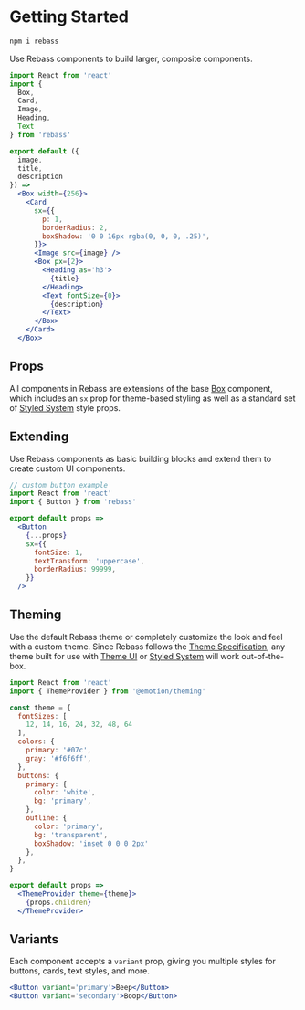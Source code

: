 

# Getting Started

```sh
npm i rebass
```

Use Rebass components to build larger, composite components.

```jsx
import React from 'react'
import {
  Box,
  Card,
  Image,
  Heading,
  Text
} from 'rebass'

export default ({
  image,
  title,
  description
}) =>
  <Box width={256}>
    <Card
      sx={{
        p: 1,
        borderRadius: 2,
        boxShadow: '0 0 16px rgba(0, 0, 0, .25)',
      }}>
      <Image src={image} />
      <Box px={2}>
        <Heading as='h3'>
          {title}
        </Heading>
        <Text fontSize={0}>
          {description}
        </Text>
      </Box>
    </Card>
  </Box>
```

## Props

All components in Rebass are extensions of the base [Box](/box) component, which includes an `sx` prop for theme-based styling as well as a standard set of [Styled System][] style props.

## Extending

Use Rebass components as basic building blocks and extend them to create custom UI components.

```jsx
// custom button example
import React from 'react'
import { Button } from 'rebass'

export default props =>
  <Button
    {...props}
    sx={{
      fontSize: 1,
      textTransform: 'uppercase',
      borderRadius: 99999,
    }}
  />
```

## Theming

Use the default Rebass theme or completely customize the look and feel with a custom theme.
Since Rebass follows the [Theme Specification][], any theme built for use with [Theme UI][] or [Styled System][] will work out-of-the-box.

```jsx
import React from 'react'
import { ThemeProvider } from '@emotion/theming'

const theme = {
  fontSizes: [
    12, 14, 16, 24, 32, 48, 64
  ],
  colors: {
    primary: '#07c',
    gray: '#f6f6ff',
  },
  buttons: {
    primary: {
      color: 'white',
      bg: 'primary',
    },
    outline: {
      color: 'primary',
      bg: 'transparent',
      boxShadow: 'inset 0 0 0 2px'
    },
  },
}

export default props =>
  <ThemeProvider theme={theme}>
    {props.children}
  </ThemeProvider>
```

## Variants

Each component accepts a `variant` prop, giving you multiple styles for buttons, cards, text styles, and more.

```jsx
<Button variant='primary'>Beep</Button>
<Button variant='secondary'>Boop</Button>
```

[styled system]: https://styled-system.com
[theme specification]: https://github.com/system-ui/theme-specification
[theme ui]: https://theme-ui.com
